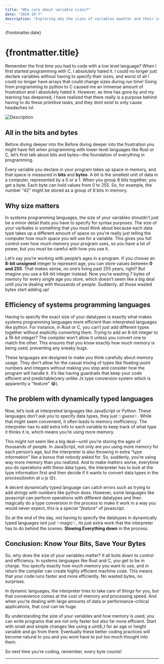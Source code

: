 ```yaml
---
title: "Why care about variable sizes?"
date: "2024-10-7"
description: "Exploring why the sizes of variables maatter and their impact."
---
```



{frontmatter.date}

# {frontmatter.title}

Remember the first time you had to code with a low level language? When I first started programming with C, I absolutely hated it. I could no longer just declare variables without having to specify their sizes, and worst of all I could no longer have arrays that could change sizes during run time! Going from programming to python to C caused me an immense amount of frustration and I absolutely hated it. However, as time has gone by and my learning has deepened, I have realized that there really is a purpose behind having to do these primitive tasks, and they dont exist to only cause headaches lol.

<div style={{ display: "flex", justifyContent: "center" }}>
  <img src="/bugs.png" alt="Description" style={{ width: "350px" }} />
</div>

## All in the bits and bytes

Before diving deeper into the Before diving deeper into the frustration you might have felt when programming with lower-level languages like Rust or C, let’s first talk about bits and bytes—the foundation of everything in programming.

Every variable you declare in your program takes up space in memory, and that space is measured in **bits** and **bytes**. A bit is the smallest unit of data in a computer, represented by a 0 or a 1. When you group 8 bits together, you get a byte. Each byte can hold values from 0 to 255. So, for example, the number "42" might be stored as a group of 8 bits in memory.

## Why size matters

In systems programming languages, the size of your variables shouldn't just be a minor detail thats you have to specify for syntax purposes. The size of your varibales is something that you must think about because each data type takes up a different amount of space so you're really just telling the computer how much space you will use for a variable. This gives you full control over how much memory your program uses, so you have a lot of power, but you must be careful with how you use it.

Let’s say you’re working with people’s ages in a program. If you choose an **8-bit unsigned** integer to represent age, you can store values between **0 and 255**. That makes sense, no one’s living past 255 years, right? But imagine you use a 64-bit integer instead. Now you’re wasting 7 bytes of memory for every single age you store, which doesn’t seem like a big deal until you’re dealing with thousands of people. Suddenly, all those wasted bytes start adding up!

## Efficiency of systems programming languages

Having to specify the exact size of your datatypes is exactly what makes systems programming languages more efficient than interpreted languages like python. For instance, in Rust or C, you can’t just add different types together without explicitly converting them. Trying to add an 8-bit integer to a 16-bit integer? The compiler won’t allow it unless you convert one to match the other. This ensures that you know exactly how much memory is being used, preventing any sneaky bugs.

These languages are designed to make you think carefully about memory usage. They don’t allow for the casual mixing of types like floating-point numbers and integers without making you stop and consider how the program will handle it. It’s like having guardrails that keep your code efficient and predictable(very unlike Js type conversion system which is apparently a "feature" 😂).

## The problem with dynamically typed languages

Now, let’s look at interpreted languages like JavaScript or Python. These languages don’t ask you to specify data types, they just ✨*guess*✨. While that might seem convenient, it often leads to memory inefficiency. The interpreter has to add extra info to each variable to keep track of what type it thinks it is, which means you’re using more memory.

This might not seem like a big deal—until you’re storing the ages of thousands of people. In JavaScript, not only are you using more memory for each person’s age, but the interpreter is also throwing in extra “type information” like a bonus that nobody asked for. So, suddenly, you’re using way more memory than you realized. And to make matters worse, everytime you do operations with these data types, the interpreter has to look at the type information first and then decide if it wants to convert data types in the process(lookin at u js 😒).

A decent dynamically typed language can catch errors such as trying to add strings with numbers like python does. However, some languages like javascript can perform operations with different datatypes and then magically do a type conversion in the process to make it work in a way you would never expect, this is a special "_feature_" of javascript.

So at the end of the day, not having to specify the datatypes in dynamically typed languages isnt just ✨magic✨, its just extra work that the interpreter has to do behind the scenes. **Slowing Everything down** in the process.

## Conclusion: Know Your Bits, Save Your Bytes

So, why does the size of your variables matter? It all boils down to control and efficiency. In systems languages like Rust and C, you get to be in charge. You specify exactly how much memory you want to use, and in return the compiler can create highly efficient machine code. This means that your code runs faster and more efficiently. No wasted bytes, no surprises.

In dynamic languages, the interpreter tries to take care of things for you, but that convenience comes at the cost of memory and processing speed. And when you’re dealing with large amounts of data or performance-critical applications, that cost can be huge.

By understanding the size of your variables and how memory is used, you can write programs that are not only faster but also far more efficient. Start with small and simple changes like using a uint8_t for an age or height variable and go from there. Eventually these better coding practices will become natural to you and you wont have to put too much thought into them.

So next time you’re coding, remember, every byte counts!<hr />
